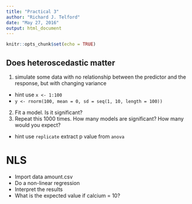 ```yaml
---
title: "Practical 3"
author: "Richard J. Telford"
date: "May 27, 2016"
output: html_document
---
```


```r
knitr::opts_chunk$set(echo = TRUE)
```
## Does heteroscedastic matter

1. simulate some data with no relationship between the predictor and the response, but with changing variance
 - hint use `x <- 1:100`
 - `y <- rnorm(100, mean = 0, sd = seq(1, 10, length = 100))`
 
2. Fit a model. Is it significant?
3. Repeat this 1000 times. How many models are significant? How many would you expect?
 - hint use `replicate` extract p value from `anova`


# NLS

- Import data amount.csv
- Do a non-linear regression
- Interpret the results
- What is the expected value if calcium = 10?